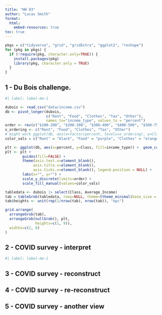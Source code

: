 ```yaml
---
title: "HW 03"
author: "Lucas Smith"
format:
  html:
    embed-resources: true
toc: true
---
```


```r
pkgs = c("tidyverse", "grid", "gridExtra", "ggplot2", "reshape")
for (pkg in pkgs) {
  if (!require(pkg, character.only=TRUE)) {
    install.packages(pkg)
    library(pkg, character.only = TRUE)
  }
}
```

## 1 - Du Bois challenge.

```r
#| label: label-me-1

dubois <- read_csv("data/income.csv")
db <- pivot_longer(dubois, 
                   c("Rent", "Food", "Clothes", "Tax", "Other"), 
                   names_to="income_type", values_to = "percent")
order <- rev(c("$100-200", "$200-300", "$300-400", "$400-500", "$500-750", "$750-1000", "$1000 AND OVER"))
x_ordering <- c("Rent", "Food", "Clothes", "Tax", "Other")
# might work ggplot(db, aes(x=factor(percent, levels=x_ordering), y=Class, fill=income_type)) +  geom_col(position="fill") + 
color_vals = c("Rent" = "black", "Food" = "purple", "Clothes" = "orange", "Tax"="deepskyblue", "Other"="#97FFFF")

plt <- ggplot(db, aes(x=percent, y=Class, fill=income_type)) +  geom_col(position="fill") 
plt <- plt + 
        guides(fill=FALSE) + 
        theme(axis.text.x=element_blank(),
             axis.title.x=element_blank(),
             axis.ticks.x=element_blank(), legend.position = NULL) + 
        labs(x="", y="") + 
        scale_y_discrete(limits=order) +
        scale_fill_manual(values=color_vals) 
```

```r
tabledata <- dubois |> select(Class, Average_Income)
tab = tableGrob(tabledata, rows=NULL, theme=ttheme_minimal(base_size = 7))
tab$heights <- unit(rep(1/nrow(tab), nrow(tab)), "npc")

grid.arrange(
  arrangeGrob(tab),
  arrangeGrob(nullGrob(), plt, 
              heights=c(1, 9)),
  widths=c(2, 8)
)

```

## 2 - COVID survey - interpret

```r
#| label: label-me-2

```

## 3 - COVID survey - reconstruct

## 4 - COVID survey - re-reconstruct

## 5 - COVID survey - another view
